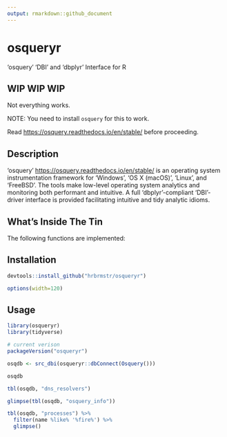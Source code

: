 ```yaml
---
output: rmarkdown::github_document
---
```


# osqueryr

'osquery' 'DBI' and 'dbplyr' Interface for R

## WIP WIP WIP

Not everything works.

NOTE: You need to install `osquery` for this to work. 

Read <https://osquery.readthedocs.io/en/stable/> before proceeding.

## Description

'osquery' <https://osquery.readthedocs.io/en/stable/> is an operating 
system instrumentation framework for 'Windows', 'OS X (macOS)', 'Linux', and 
'FreeBSD'. The tools make low-level operating system analytics and monitoring 
both performant and intuitive. A full 'dbplyr'-compliant 'DBI'-driver 
interface is provided facilitating intuitive and tidy analytic idioms.
  
## What's Inside The Tin

The following functions are implemented:

## Installation

```r
devtools::install_github("hrbrmstr/osqueryr")
```

```r
options(width=120)
```

## Usage

```r
library(osqueryr)
library(tidyverse)

# current verison
packageVersion("osqueryr")

```

```r
osqdb <- src_dbi(osqueryr::dbConnect(Osquery()))

osqdb

tbl(osqdb, "dns_resolvers")

glimpse(tbl(osqdb, "osquery_info"))

tbl(osqdb, "processes") %>% 
  filter(name %like% '%fire%') %>% 
  glimpse()
```